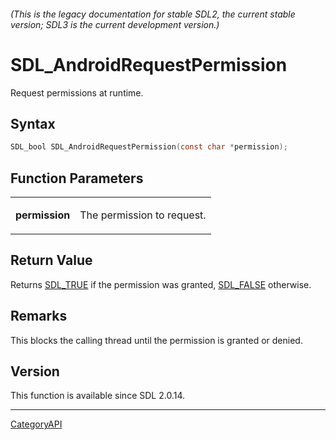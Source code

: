 ====== (This is the legacy documentation for stable SDL2, the current stable version; SDL3 is the current development version.) ======
= SDL_AndroidRequestPermission =

Request permissions at runtime.

== Syntax ==

<syntaxhighlight lang='c'>
SDL_bool SDL_AndroidRequestPermission(const char *permission);
</syntaxhighlight>

== Function Parameters ==

{|
|'''permission'''
|The permission to request.
|}

== Return Value ==

Returns [[SDL_TRUE]] if the permission was granted, [[SDL_FALSE]]
otherwise.

== Remarks ==

This blocks the calling thread until the permission is granted or denied.

== Version ==

This function is available since SDL 2.0.14.

----
[[CategoryAPI]]


